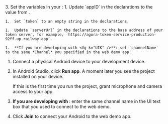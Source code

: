 <PlatformWrapper platform="android">
3. Set the variables in your <Vpl k="CLIENT" />:
    1. Update `appID` in the declarations to the value from <Vg k="CONSOLE" />.

    1.  Set `token` to an empty string in the declarations.

    1.  Update `serverUrl` in the declarations to the base address of your token server, for example, `https://agora-token-service-production-92ff.up.railway.app`.

    1.  **If you are developing with <Vg k="UIK" />**: set `channelName` to the same *Channel* you specified in the web demo app.

1.  Connect a physical Android device to your development device.

1.  In Android Studio, click **Run app**. A moment later you see the project installed on your device.

    If this is the first time you run the project, grant microphone and camera access to your app.

1.  **If you are developing with <Vg k="VSDK" />**: enter the same channel name in the UI text box that you used to connect to the <Vg k="COMPANY" /> web demo.

1.  Click **Join** to connect your Android <Vpl k="CLIENT" /> to the web demo app.
</PlatformWrapper>
